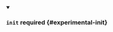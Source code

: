 


<details className="config-field" data-expandable="true" open>
<summary>

### `init` <span className="config-field-required" data-required="false">required</span> <span className="config-field-type"></span> <span className="config-field-default"></span> <span className="config-field-enum"></span> {#experimental-init}



</summary>

<PartialInitreference />


</details>
